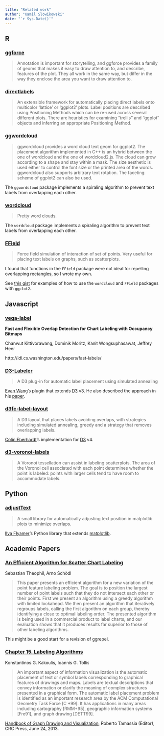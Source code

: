 ```yaml
---
title: "Related work"
author: "Kamil Slowikowski"
date: "`r Sys.Date()`"
---
```


## R

### [ggforce]

> Annotation is important for storytelling, and ggforce provides a family of
> geoms that makes it easy to draw attention to, and describe, features of the
> plot. They all work in the same way, but differ in the way they enclose the
> area you want to draw attention to.

### [directlabels]

> An extensible framework for automatically placing direct labels onto
> multicolor 'lattice' or 'ggplot2' plots. Label positions are described
> using Positioning Methods which can be re-used across several different
> plots. There are heuristics for examining "trellis" and "ggplot" objects
> and inferring an appropriate Positioning Method.

### [ggwordcloud]

> ggwordcloud provides a word cloud text geom for ggplot2. The placement
> algorithm implemented in C++ is an hybrid between the one of wordcloud and
> the one of wordcloud2.js. The cloud can grow according to a shape and stay
> within a mask. The size aesthetic is used either to control the font size or
> the printed area of the words. ggwordcloud also supports arbitrary text
> rotation. The faceting scheme of ggplot2 can also be used.

The `ggwordcloud` package implements a spiraling algorithm to prevent text
labels from overlapping each other.

### [wordcloud]

> Pretty word clouds.

The `wordcloud` package implements a spiraling algorithm to prevent text
labels from overlapping each other.

### [FField]

> Force field simulation of interaction of set of points. Very useful for
> placing text labels on graphs, such as scatterplots.

I found that functions in the `FField` package were not ideal for repelling
overlapping rectangles, so I wrote my own.

See [this gist][1] for examples of how to use the `wordcloud` and `FField`
packages with `ggplot2`.

[1]: https://gist.github.com/slowkow/003b4d9f3f59cee8551c

[ggplot2]: https://cran.r-project.org/package=ggplot2
[ggforce]: https://cran.r-project.org/package=ggforce
[directlabels]: https://cran.r-project.org/package=directlabels
[wordcloud]: https://cran.r-project.org/package=wordcloud
[ggwordcloud]: https://cran.r-project.org/package=ggwordcloud
[FField]: https://cran.r-project.org/package=FField

## Javascript

### [vega-label]

**Fast and Flexible Overlap Detection for Chart Labeling with Occupancy Bitmaps**

Chanwut Kittivorawang, Dominik Moritz, Kanit Wongsuphasawat, Jeffrey Heer

http://idl.cs.washington.edu/papers/fast-labels/

[vega-label]: https://github.com/vega/vega/tree/master/packages/vega-label

### [D3-Labeler]

> A D3 plug-in for automatic label placement using simulated annealing

[Evan Wang]'s plugin that extends [D3] v3. He also described the approach in his [paper][evan-paper].

[D3]: https://github.com/d3/d3
[D3-Labeler]: https://github.com/tinker10/D3-Labeler
[evan-paper]: http://vis.berkeley.edu/courses/cs294-10-fa13/wiki/images/5/55/FP_EvanWang_paper.pdf
[Evan Wang]: https://github.com/tinker10

### [d3fc-label-layout]

> A D3 layout that places labels avoiding overlaps, with strategies including simulated annealing, greedy and a strategy that removes overlapping labels.

[Colin Eberhardt]'s implementation for [D3] v4.

[d3fc-label-layout]: https://github.com/d3fc/d3fc-label-layout
[Colin Eberhardt]: https://github.com/ColinEberhardt

### [d3-voronoi-labels]

> A Voronoi tessellation can assist in labeling scatterplots. The area of the Voronoi cell associated with each point determines whether the point is labeled: points with larger cells tend to have room to accommodate labels.

[d3-voronoi-labels]: https://beta.observablehq.com/@mbostock/d3-voronoi-labels

## Python

### [adjustText]

> A small library for automatically adjusting text position in matplotlib plots to minimize overlaps.

[Ilya Flyamer]'s Python library that extends [matplotlib].

[adjustText]: https://github.com/Phlya/adjustText
[matplotlib]: https://matplotlib.org/
[Ilya Flyamer]: https://github.com/Phlya

## Academic Papers

### [An Efficient Algorithm for Scatter Chart Labeling][aaai]

Sebastian Theophil, Arno Schödl

> This paper presents an efficient algorithm for a new variation of the point
> feature labeling problem. The goal is to position the largest number of point
> labels such that they do not intersect each other or their points. First we
> present an algorithm using a greedy algorithm with limited lookahead. We then
> present an algorithm that iteratively regroups labels, calling the first
> algorithm on each group, thereby identifying a close to optimal labeling
> order. The presented algorithm is being used in a commercial product to label
> charts, and our evaluation shows that it produces results far superior to
> those of other labeling algorithms.

This might be a good start for a revision of ggrepel.

[aaai]: https://www.aaai.org/Papers/AAAI/2006/AAAI06-167.pdf

### [Chapter 15. Labeling Algorithms][brown]

Konstantinos G. Kakoulis, Ioannis G. Tollis

> An important aspect of information visualization is the automatic placement
> of text or symbol labels corresponding to graphical features of drawings and
> maps. Labels are textual descriptions that convey information or clarify the
> meaning of complex structures presented in a graphical form. The automatic
> label placement problem is identified as an important research area by the
> ACM Computational Geometry Task Force [C +99]. It has applications in many
> areas including cartography [RMM+95], geographic information systems [Fre91],
> and graph drawing [DETT99].

[Handbook of Graph Drawing and Visualization][handbook], Roberto Tamassia (Editor),
CRC Press, June 24, 2013.

[brown]: https://cs.brown.edu/people/rtamassi/gdhandbook/chapters/labeling.pdf
[handbook]: https://cs.brown.edu/people/rtamassi/gdhandbook/



